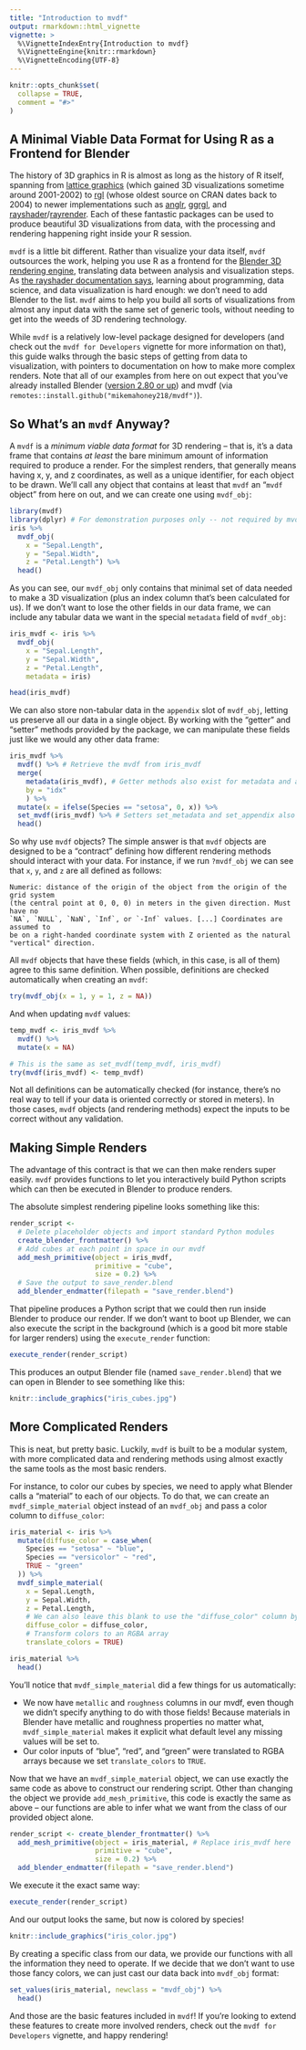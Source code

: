 ```yaml
---
title: "Introduction to mvdf"
output: rmarkdown::html_vignette
vignette: >
  %\VignetteIndexEntry{Introduction to mvdf}
  %\VignetteEngine{knitr::rmarkdown}
  %\VignetteEncoding{UTF-8}
---
```


```r
knitr::opts_chunk$set(
  collapse = TRUE,
  comment = "#>"
)
```

## A Minimal Viable Data Format for Using R as a Frontend for Blender

The history of 3D graphics in R is almost as long as the history of R itself, 
spanning from [lattice graphics](https://cran.r-project.org/package=lattice) 
(which gained 3D visualizations sometime around 2001-2002) to 
[rgl](https://cran.r-project.org/package=rgl) (whose oldest source on CRAN dates
back to 2004) to newer implementations such as 
[anglr](https://github.com/hypertidy/anglr), 
[ggrgl](https://github.com/coolbutuseless/ggrgl), and
[rayshader](https://www.rayshader.com/)/[rayrender](http://www.rayrender.net/).
Each of these fantastic packages can be used to produce beautiful 3D 
visualizations from data, with the processing and rendering happening right 
inside your R session.

`mvdf` is a little bit different. Rather than visualize your data itself, `mvdf`
outsources the work, helping you use R as a frontend for the 
[Blender 3D rendering engine](https://www.blender.org/), translating data 
between analysis and visualization steps. As 
[the rayshader documentation says](https://www.tylermw.com/3d-ggplots-with-rayshader/),
learning about programming, data science, and data visualization is hard enough: 
we don't need to add Blender to the list. `mvdf` aims to help you build 
all sorts of visualizations from almost any input data with the same set of 
generic tools, without needing to get into the weeds of 3D rendering technology.

While `mvdf` is a relatively low-level package designed for developers (and 
check out the `mvdf for Developers` vignette for more information on that), this
guide walks through the basic steps of getting from data to visualization, with
pointers to documentation on how to make more complex renders. 
Note that all of our examples from here on out expect that you've already 
installed Blender ([version 2.80 or up](https://www.blender.org/download/)) and 
mvdf (via `remotes::install.github("mikemahoney218/mvdf")`). 

## So What's an `mvdf` Anyway?

A `mvdf` is a _minimum viable data format_ for 3D rendering -- that is, it's a 
data frame that contains _at least_ the bare minimum amount of information 
required to produce a render. For the simplest renders, that generally means 
having x, y, and z coordinates, as well as a unique identifier, for each object
to be drawn. We'll call any object that contains at least that `mvdf` an "`mvdf` 
object" from here on out, and we can create one using `mvdf_obj`:

```r
library(mvdf)
library(dplyr) # For demonstration purposes only -- not required by mvdf!
iris %>% 
  mvdf_obj(
    x = "Sepal.Length",
    y = "Sepal.Width",
    z = "Petal.Length") %>% 
  head()
```

As you can see, our `mvdf_obj` only contains that minimal set of data needed to 
make a 3D visualization (plus an index column that's been calculated for us). If
we don't want to lose the other fields in our data frame, we can include any 
tabular data we want in the special `metadata` field of `mvdf_obj`:

```r
iris_mvdf <- iris %>% 
  mvdf_obj(
    x = "Sepal.Length",
    y = "Sepal.Width",
    z = "Petal.Length",
    metadata = iris)

head(iris_mvdf)
```

We can also store non-tabular data in the `appendix` slot of `mvdf_obj`, letting
us preserve all our data in a single object. By working with the "getter" 
and "setter" methods provided by the package, we can manipulate these fields 
just like we would any other data frame:

```r
iris_mvdf %>% 
  mvdf() %>% # Retrieve the mvdf from iris_mvdf
  merge(
    metadata(iris_mvdf), # Getter methods also exist for metadata and appendix
    by = "idx"
    ) %>% 
  mutate(x = ifelse(Species == "setosa", 0, x)) %>% 
  set_mvdf(iris_mvdf) %>% # Setters set_metadata and set_appendix also exist
  head()
```

So why use `mvdf` objects? The simple answer is that `mvdf` objects are designed
to be a "contract" defining how different rendering methods should interact with
your data. For instance, if we run `?mvdf_obj` we can see that `x`, `y`, and `z`
are all defined as follows:

```
Numeric: distance of the origin of the object from the origin of the grid system 
(the central point at 0, 0, 0) in meters in the given direction. Must have no 
`NA`, `NULL`, `NaN`, `Inf`, or `-Inf` values. [...] Coordinates are assumed to 
be on a right-handed coordinate system with Z oriented as the natural 
"vertical" direction.
```

All `mvdf` objects that have these fields (which, in this case, is all of them) 
agree to this same definition. When possible, definitions are checked 
automatically when creating an `mvdf`:

```r
try(mvdf_obj(x = 1, y = 1, z = NA))
```

And when updating `mvdf` values:

```r
temp_mvdf <- iris_mvdf %>% 
  mvdf() %>% 
  mutate(x = NA)

# This is the same as set_mvdf(temp_mvdf, iris_mvdf)
try(mvdf(iris_mvdf) <- temp_mvdf)
```
Not all definitions can be automatically checked (for instance, there's no real
way to tell if your data is oriented correctly or stored in meters). In those 
cases, `mvdf` objects (and rendering methods) expect the inputs to be correct 
without any validation.

## Making Simple Renders

The advantage of this contract is that we can then make renders super easily. 
`mvdf` provides functions to let you interactively build Python scripts which
can then be executed in Blender to produce renders.

The absolute simplest rendering pipeline looks something like this:

```r
render_script <- 
  # Delete placeholder objects and import standard Python modules
  create_blender_frontmatter() %>%
  # Add cubes at each point in space in our mvdf
  add_mesh_primitive(object = iris_mvdf,
                     primitive = "cube",
                     size = 0.2) %>% 
  # Save the output to save_render.blend
  add_blender_endmatter(filepath = "save_render.blend")
```

That pipeline produces a Python script that we could then run inside Blender to 
produce our render. If we don't want to boot up Blender, we can also execute the
script in the background (which is a good bit more stable for larger renders) 
using the `execute_render` function:

```r
execute_render(render_script)
```

This produces an output Blender file (named `save_render.blend`) that we can 
open in Blender to see something like this:

```r
knitr::include_graphics("iris_cubes.jpg")
```

## More Complicated Renders

This is neat, but pretty basic. Luckily, `mvdf` is built to be a modular system,
with more complicated data and rendering methods using almost exactly the same 
tools as the most basic renders.

For instance, to color our cubes by species, we need to apply what Blender calls
a "material" to each of our objects. To do that, we can create an 
`mvdf_simple_material` object instead of an `mvdf_obj` and pass a color column
to `diffuse_color`:

```r
iris_material <- iris %>% 
  mutate(diffuse_color = case_when(
    Species == "setosa" ~ "blue",
    Species == "versicolor" ~ "red",
    TRUE ~ "green"
  )) %>% 
  mvdf_simple_material(
    x = Sepal.Length,
    y = Sepal.Width,
    z = Petal.Length,
    # We can also leave this blank to use the "diffuse_color" column by default
    diffuse_color = diffuse_color,
    # Transform colors to an RGBA array
    translate_colors = TRUE) 

iris_material %>% 
  head()
```

You'll notice that `mvdf_simple_material` did a few things for us automatically:

* We now have `metallic` and `roughness` columns in our mvdf, even though we 
  didn't specify anything to do with those fields! Because materials in Blender
  have metallic and roughness properties no matter what, `mvdf_simple_material`
  makes it explicit what default level any missing values will be set to.
* Our color inputs of "blue", "red", and "green" were translated to RGBA arrays
  because we set `translate_colors` to `TRUE`. 
  
Now that we have an `mvdf_simple_material` object, we can use exactly the same
code as above to construct our rendering script. Other than changing the object
we provide `add_mesh_primitive`, this code is exactly the same as above -- 
our functions are able to infer what we want from the class of our provided 
object alone.

```r
render_script <- create_blender_frontmatter() %>%
  add_mesh_primitive(object = iris_material, # Replace iris_mvdf here
                     primitive = "cube",
                     size = 0.2) %>% 
  add_blender_endmatter(filepath = "save_render.blend")
```

We execute it the exact same way:

```r
execute_render(render_script)
```

And our output looks the same, but now is colored by species!

```r
knitr::include_graphics("iris_color.jpg")
```

By creating a specific class from our data, we provide our functions with all 
the information they need to operate. If we decide that we don't want to use 
those fancy colors, we can just cast our data back into `mvdf_obj` format:

```r
set_values(iris_material, newclass = "mvdf_obj") %>% 
  head()
```

And those are the basic features included in `mvdf`! If you're looking to extend
these features to create more involved renders, check out the 
`mvdf for Developers` vignette, and happy rendering!
